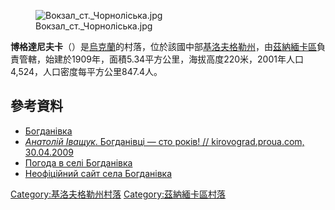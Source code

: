 [[Image:Вокзал_ст._Чорноліська.jpg|right]]

{{coord|48|45|7|N|32|30|18|E|scale:100000_region:UA|display=title}}

'''博格達尼夫卡'''（{{lang-uk|Богданівка}}）是[[烏克蘭|烏克蘭]]的村落，位於該國中部[[基洛夫格勒州|基洛夫格勒州]]，由[[茲納緬卡區_(烏克蘭)|茲納緬卡區]]負責管轄，始建於1909年，面積5.34平方公里，海拔高度220米，2001年人口4,524，人口密度每平方公里847.4人。

==參考資料==
*[http://gska2.rada.gov.ua/pls/z7502/A005?rdat1=24.06.2009&rf7571=16764 Богданівка]{{dead link|date=2017年11月 |bot=InternetArchiveBot |fix-attempted=yes }}
* [http://kirovograd.proua.com/print/?26811 ''Анатолій Іващук''. Богданівці — сто років! // kirovograd.proua.com, 30.04.2009]{{dead link|date=2017年11月 |bot=InternetArchiveBot |fix-attempted=yes }}
* [http://weather.in.ua/ua/kirovogradskaja/1586 Погода в селі Богданівка] {{Wayback|url=http://weather.in.ua/ua/kirovogradskaja/1586 |date=20160903110612 }}
* [http://bogdanovka.ucoz.ua/ Неофіційний сайт села Богданівка] {{Wayback|url=http://bogdanovka.ucoz.ua/ |date=20190326135655 }}

{{DEFAULTSORT:Богданівка}}
[[Category:基洛夫格勒州村落|Category:基洛夫格勒州村落]]
[[Category:茲納緬卡區村落|Category:茲納緬卡區村落]]


{{Kirovohrad-geo-stub}}